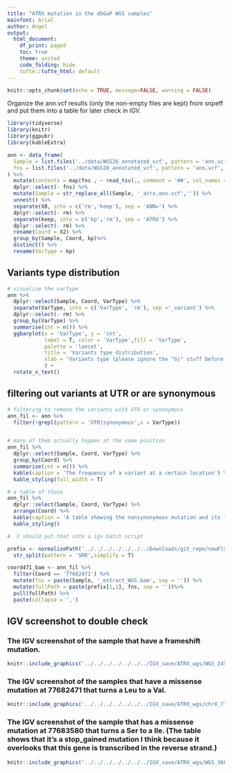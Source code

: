 ```yaml
---
title: "ATRX mutation in the dbGaP WGS samples"
mainfont: Arial
author: Angel
output:
  html_document:
    df_print: paged
    toc: true
    theme: united
    code_folding: hide
    tufte::tufte_html: default
---
```


```r
knitr::opts_chunk$set(echo = TRUE, message=FALSE, warning = FALSE)
```





Organize the ann.vcf results (only the non-empty files are kept) from snpeff and put them into a table for later check in IGV.

```r
library(tidyverse)
library(knitr)
library(ggpubr)
library(kableExtra)
```


```r
ann <- data_frame(
  Sample = list.files('../data/WGS26_annotated_vcf', pattern = 'ann.vcf'),
  fns = list.files('../data/WGS26_annotated_vcf', pattern = 'ann.vcf', full.names = T)
) %>%
  mutate(contents = map(fns , ~ read_tsv(., comment = '##', col_names = F, col_types = cols(.default = "c")))) %>%
  dplyr::select(- fns) %>%
  mutate(Sample = str_replace_all(Sample, '_atrx.ann.vcf','')) %>%
  unnest() %>%
  separate(X8, into = c('rm','keep'), sep = 'ANN=') %>%
  dplyr::select(- rm) %>%
  separate(keep, into = c('kp','rm'), sep = 'ATRX') %>%
  dplyr::select(- rm) %>%
  rename(Coord = X2) %>%
  group_by(Sample, Coord, kp)%>%
  distinct() %>%
  rename(VarType = kp)
```

## Variants type distribution

```r
# visualize the varType
ann %>%
  dplyr::select(Sample, Coord, VarType) %>%
  separate(VarType, into = c('VarType', 'rm'), sep ='_variant') %>%
  dplyr::select(- rm) %>%
  group_by(VarType) %>%
  summarise(cnt = n()) %>%
  ggbarplot(x = 'VarType', y = 'cnt', 
            label = T, color = 'VarType',fill = 'VarType', 
            palette = 'lancet',
            title = 'Variants type distribution',
            xlab = 'Variants type (please ignore the "G|" stuff before the actual type)'
            ) + 
  rotate_x_text()


```


## filtering out variants at UTR or are synonymous

```r
# filtering to remove the variants with UTR or synonymous
ann_fil <- ann %>%
  filter(!grepl(pattern = 'UTR|synonymous',x = VarType))


# many of them actually happen at the same position
ann_fil %>%
  dplyr::select(Sample, Coord, VarType) %>%
  group_by(Coord) %>%
  summarise(cnt = n()) %>%
  kable(caption = 'The frequency of a variant at a certain location') %>%
  kable_styling(full_width = T)

# a table of those 
ann_fil %>%
  dplyr::select(Sample, Coord, VarType) %>%
  arrange(Coord) %>%
  kable(caption = 'A table showing the nonsynonymous mutation and its location in a given sample') %>%
  kable_styling()
```

```r
#  I should put that into a igv batch script

prefix <- normalizePath('../../../../../../../Downloads/git_repo/newFlynn1802/flynn_altstatus/analysis/interested.genes/DbGaP.sample.extract.target.genes.Nov9/SRR1701087_extract_WGS.bam') %>%
  str_split(pattern = 'SRR',simplify = T)

coord471_bam <- ann_fil %>%
  filter(Coord == '77682471') %>%
  mutate(fns = paste(Sample, '_extract_WGS.bam', sep = '')) %>%
  mutate(fullPath = paste(prefix[1,1], fns, sep = ''))%>%
  pull(fullPath) %>%
  paste(collapse = ',')


```


## IGV screenshot to double check

### The IGV screenshot of the sample that have a frameshift mutation.

```r
knitr::include_graphics('../../../../../../../IGV_save/ATRX_wgs/WGS_245_frameshift.png')
```

### The IGV screenshot of the samples that have a missense mutation at 77682471 that turns a Leu to a Val.  

```r
knitr::include_graphics('../../../../../../../IGV_save/ATRX_wgs/chrX_77,682,451_77,682,491.png')
```

### The IGV screenshot of the sample that has a missense mutation at 77683580 that turns a Ser to a Ile. (The table shows that it's a stop_gained mutation I think because it overlooks that this gene is transcribed in the reverse strand.)

```r
knitr::include_graphics('../../../../../../../IGV_save/ATRX_wgs/WGS_366_missense.png')
```

